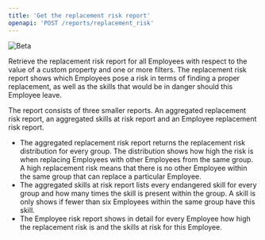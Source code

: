 ```yaml
---
title: 'Get the replacement risk report'
openapi: 'POST /reports/replacement_risk'
---
```


![Beta](https://img.shields.io/badge/-Experimental-orange)

Retrieve the replacement risk report for all Employees with respect to the value of a custom property and one or more filters. The replacement risk report shows which Employees pose a risk in terms of finding a proper replacement, as well as the skills that would be in danger should this Employee leave.

The report consists of three smaller reports. An aggregated replacement risk report, an aggregated skills at risk report and an Employee replacement risk report.

- The aggregated replacement risk report returns the replacement risk distribution for every group. The distribution shows how high the risk is when replacing Employees with other Employees from the same group. A high replacement risk means that there is no other Employee within the same group that can replace a particular Employee.
- The aggregated skills at risk report lists every endangered skill for every group and how many times the skill is present within the group. A skill is only shows if fewer than six Employees within the same group have this skill.
- The Employee risk report shows in detail for every Employee how high the replacement risk is and the skills at risk for this Employee.

